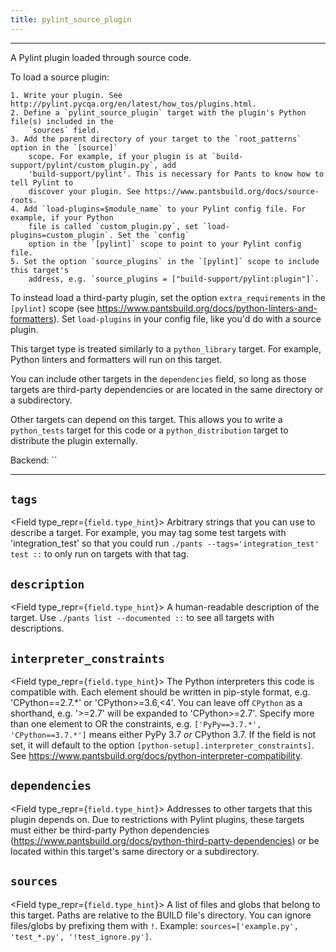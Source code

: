 ```yaml
---
title: pylint_source_plugin
---
```



---

A Pylint plugin loaded through source code.

To load a source plugin:

```
1. Write your plugin. See http://pylint.pycqa.org/en/latest/how_tos/plugins.html.
2. Define a `pylint_source_plugin` target with the plugin's Python file(s) included in the
    `sources` field.
3. Add the parent directory of your target to the `root_patterns` option in the `[source]`
    scope. For example, if your plugin is at `build-support/pylint/custom_plugin.py`, add
    'build-support/pylint'. This is necessary for Pants to know how to tell Pylint to
    discover your plugin. See https://www.pantsbuild.org/docs/source-roots.
4. Add `load-plugins=$module_name` to your Pylint config file. For example, if your Python
    file is called `custom_plugin.py`, set `load-plugins=custom_plugin`. Set the `config`
    option in the `[pylint]` scope to point to your Pylint config file.
5. Set the option `source_plugins` in the `[pylint]` scope to include this target's
    address, e.g. `source_plugins = ["build-support/pylint:plugin"]`.
```

To instead load a third-party plugin, set the option `extra_requirements` in the `[pylint]`
scope (see https://www.pantsbuild.org/docs/python-linters-and-formatters). Set `load-plugins` in
your config file, like you&#x27;d do with a source plugin.

This target type is treated similarly to a `python_library` target. For example, Python linters
and formatters will run on this target.

You can include other targets in the `dependencies` field, so long as those targets are
third-party dependencies or are located in the same directory or a subdirectory.

Other targets can depend on this target. This allows you to write a `python_tests` target for
this code or a `python_distribution` target to distribute the plugin externally.

Backend: <span className="color--primary">``</span>

---

<span className={styles.options}>

## `tags`

<Field type_repr={`field.type_hint`}>
  Arbitrary strings that you can use to describe a target. For example, you may
  tag some test targets with &#x27;integration_test&#x27; so that you could run
  `./pants --tags='integration_test' test ::` to only run on targets with that
  tag.
</Field>

## `description`

<Field type_repr={`field.type_hint`}>
  A human-readable description of the target. Use `./pants list --documented ::`
  to see all targets with descriptions.
</Field>

## `interpreter_constraints`

<Field type_repr={`field.type_hint`}>
  The Python interpreters this code is compatible with. Each element should be
  written in pip-style format, e.g. &#x27;CPython==2.7.*&#x27; or
  &#x27;CPython&gt;=3.6,&lt;4&#x27;. You can leave off `CPython` as a shorthand,
  e.g. &#x27;&gt;=2.7&#x27; will be expanded to &#x27;CPython&gt;=2.7&#x27;.
  Specify more than one element to OR the constraints, e.g. `['PyPy==3.7.*',
  'CPython==3.7.*']` means either PyPy 3.7 _or_ CPython 3.7. If the field is not
  set, it will default to the option `[python-setup].interpreter_constraints]`.
  See https://www.pantsbuild.org/docs/python-interpreter-compatibility.
</Field>

## `dependencies`

<Field type_repr={`field.type_hint`}>
  Addresses to other targets that this plugin depends on. Due to restrictions
  with Pylint plugins, these targets must either be third-party Python
  dependencies (https://www.pantsbuild.org/docs/python-third-party-dependencies)
  or be located within this target&#x27;s same directory or a subdirectory.
</Field>

## `sources`

<Field type_repr={`field.type_hint`}>
  A list of files and globs that belong to this target. Paths are relative to
  the BUILD file&#x27;s directory. You can ignore files/globs by prefixing them
  with `!`. Example: `sources=['example.py', 'test_*.py', '!test_ignore.py']`.
</Field>

</span>


